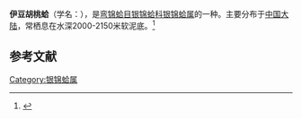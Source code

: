 {{Speciesbox
| name = 伊豆胡桃蛤
| image = 
| image_width = 
| genus = Nucula
| species = izushotoensis
| authority = (Okutani, 1966)
}}
'''伊豆胡桃蛤'''（学名：''{{lang|la|Nucula izushotoensis}}''），是[[弯锦蛤目|弯锦蛤目]][[银锦蛤科|银锦蛤科]][[银锦蛤属|银锦蛤属]]的一种。主要分布于[[中国大陆|中国大陆]]，常栖息在水深2000-2150米软泥底。<ref>{{cite web|url=http://shell.sinica.edu.tw/chinese/shellbase_detail.php?science_no=3556|title=国际贝库：伊豆胡桃蛤|publisher=台湾贝类资料库|accessdate=2009-08-11|archive-date=2016-03-04|archive-url=https://web.archive.org/web/20160304112749/http://shell.sinica.edu.tw/chinese/shellbase_detail.php?science_no=3556}}</ref>

== 参考文献 ==
{{reflist|2}}
{{Taxonbar|from=Q13905339}}

[[Category:银锦蛤属|Category:银锦蛤属]]